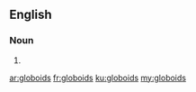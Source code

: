 ==English==

===Noun===
{{head|en}}

# {{plural of|globoid}}

[[ar:globoids]]
[[fr:globoids]]
[[ku:globoids]]
[[my:globoids]]